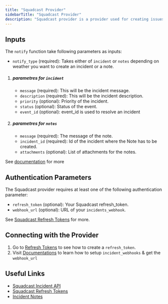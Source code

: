 ```yaml
---
title: "Squadcast Provider"
sidebarTitle: "Squadcast Provider"
description: "Squadcast provider is a provider used for creating issues in Squadcast"
---
```


## Inputs

The `notify` function take following parameters as inputs:

- `notify_type` (required): Takes either of `incident` or `notes` depending on weather you want to create an incident or a note.
1. ##### parametres for `incident`
   - `message` (required): This will be the incident message.
   - `description` (required): This will be the incident description.
   - `priority` (optional): Priority of the incident.
   - `status` (optional): Status of the event.
   - `event_id` (optional): event_id is used to resolve an incident
2. ##### parametres for `notes`
   - `message` (required): The message of the note.
   - `incident_id` (required): Id of the incident where the Note has to be created.
   - `attachments` (optional): List of attachments for the notes.

See [documentation](https://support.squadcast.com/integrations/incident-webhook-incident-webhook-api) for more

## Authentication Parameters
The Squadcast provider requires at least one of the following authentication parameter:

- `refresh_token` (optional): Your Squadcast refresh_token.
- `webhook_url` (optional): URL of your `incidents_webhook`.

See [Squadcast Refresh Tokens](https://support.squadcast.com/terraform-and-api-documentation/public-api-refresh-token#from-your-profile-page) for more.

## Connecting with the Provider

1. Go to [Refresh Tokens](https://support.squadcast.com/terraform-and-api-documentation/public-api-refresh-token#from-your-profile-page) to see how to create a `refresh_token`.
2. Visit [Documentations](https://support.squadcast.com/integrations/incident-webhook-incident-webhook-api) to learn how to setup `incident_webhooks` & get the `webhook_url`


## Useful Links

- [Squadcast Incident API](https://support.squadcast.com/integrations/incident-webhook-incident-webhook-api)
- [Squadcast Refresh Tokens](https://support.squadcast.com/terraform-and-api-documentation/public-api-refresh-token#from-your-profile-page)
- [Incident Notes](https://support.squadcast.com/incidents-page/incident-notes)
